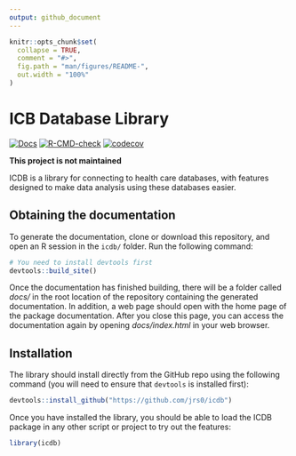 ```yaml
---
output: github_document
---
```


<!-- README.md is generated from README.Rmd. Please edit that file -->

```r
knitr::opts_chunk$set(
  collapse = TRUE,
  comment = "#>",
  fig.path = "man/figures/README-",
  out.width = "100%"
)
```

# ICB Database Library
 
<!-- badges: start -->
[![Docs](https://github.com/jrs0/icdb/actions/workflows/docs.yaml/badge.svg)](https://jrs0.github.io/icdb)
[![R-CMD-check](https://github.com/jrs0/icdb/actions/workflows/R-CMD-check.yaml/badge.svg)](https://github.com/jrs0/icdb/actions/workflows/R-CMD-check.yaml)
[![codecov](https://codecov.io/gh/jrs0/icdb/branch/main/graph/badge.svg?token=VXGD77WTZI)](https://codecov.io/gh/jrs0/icdb)
<!-- badges: end -->

**This project is not maintained**

ICDB is a library for connecting to health care databases, with features
designed to make data analysis using these databases easier.

## Obtaining the documentation

To generate the documentation, clone or download this repository, and open an R session in the `icdb/` folder. Run the following command:

```r
# You need to install devtools first
devtools::build_site()
```

Once the documentation has finished building, there will be a folder called *docs/* in the root location of the repository containing the generated documentation. In addition, a web page should open with the home page of the package documentation. After you close this page, you can access the documentation again by opening *docs/index.html* in your web browser.

## Installation

The library should install directly from the GitHub repo using the following command (you will need to ensure that `devtools` is installed first):

```r
devtools::install_github("https://github.com/jrs0/icdb")
```

Once you have installed the library, you should be able to load the ICDB package in any other script or project to try out the features:

```r
library(icdb)
```
